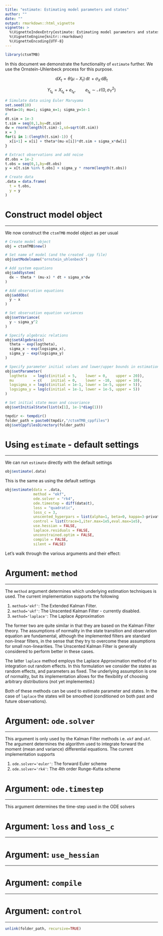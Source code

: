 ```yaml
---
title: "estimate: Estimating model parameters and states"
author: ""
date: ""
output: rmarkdown::html_vignette
vignette: >
  %\VignetteIndexEntry{estimate: Estimating model parameters and states}
  %\VignetteEngine{knitr::rmarkdown}
  %\VignetteEncoding{UTF-8}
---
```


```r
library(ctsmTMB)
```

In this document we demonstrate the functionality of `estimate` further. We use the Ornstein-Uhlenbeck process for this purpose.

$$
\mathrm{d}X_{t} = \theta (\mu - X_{t}) \, \mathrm{d}t \, + \sigma_{X} \, \mathrm{d}B_{t} 
$$


$$
Y_{t_{k}} = X_{t_{k}} + e_{t_{k}}, \qquad e_{t_{k}} \sim \mathcal{N}\left(0,\sigma_{Y}^{2}\right)  
$$

```r
# Simulate data using Euler Maruyama
set.seed(10)
theta=10; mu=1; sigma_x=1; sigma_y=1e-1
# 
dt.sim = 1e-3
t.sim = seq(0,1,by=dt.sim)
dw = rnorm(length(t.sim)-1,sd=sqrt(dt.sim))
x = 3
for(i in 1:(length(t.sim)-1)) {
  x[i+1] = x[i] + theta*(mu-x[i])*dt.sim + sigma_x*dw[i]
}

# Extract observations and add noise
dt.obs = 1e-2
t.obs = seq(0,1,by=dt.obs)
y = x[t.sim %in% t.obs] + sigma_y * rnorm(length(t.obs))

# Create data
.data = data.frame(
  t = t.obs,
  y = y
)
```


# Construct model object

---

We now construct the `ctsmTMB` model object as per usual

```r
# Create model object
obj = ctsmTMB$new()

# Set name of model (and the created .cpp file)
obj$setModelname("ornstein_uhlenbeck")

# Add system equations
obj$addSystem(
  dx ~ theta * (mu-x) * dt + sigma_x*dw
)

# Add observation equations
obj$addObs(
  y ~ x
)

# Set observation equation variances
obj$setVariance(
  y ~ sigma_y^2
)

# Specify algebraic relations
obj$setAlgebraics(
  theta ~ exp(logtheta),
  sigma_x ~ exp(logsigma_x),
  sigma_y ~ exp(logsigma_y)
)

# Specify parameter initial values and lower/upper bounds in estimation
obj$setParameter(
  logtheta   = log(c(initial = 5,    lower = 0,    upper = 20)),
  mu         = c(    initial = 0,    lower = -10,  upper = 10),
  logsigma_x = log(c(initial = 1e-1, lower = 1e-5, upper = 5)),
  logsigma_y = log(c(initial = 1e-1, lower = 1e-5, upper = 5))
)

# Set initial state mean and covariance
obj$setInitialState(list(x[1], 1e-1*diag(1)))
```

```r
tmpdir <- tempdir()
folder_path = paste0(tmpdir,"/ctsmTMB_cppfiles")
obj$setCppfilesDirectory(folder_path)
```

# Using `estimate` - default settings

---

We can run `estimate` directly with the default settings

```r
obj$estimate(.data)
```

This is the same as using the default settings
```r
obj$estimate(data = .data, 
             method = "ekf",
             ode.solver = "rk4",
             ode.timestep = diff(data$t),
             loss = "quadratic",
             loss_c = 3,
             unscented_hyperpars = list(alpha=1, beta=0, kappa=3-private$number.of.states),
             control = list(trace=1,iter.max=1e5,eval.max=1e5),
             use.hessian = FALSE,
             laplace.residuals = FALSE,
             unconstrained.optim = FALSE,
             compile = FALSE,
             silent = FALSE)
```

Let's walk through the various arguments and their effect:

# Argument: `method`

---

The `method` argument determines which underlying estimation techniques is used. The current implementation supports the following

1. `method='ekf'`: The Extended Kalman Filter.
2. `method='ukf'`: The Unscented Kalman Filter - currently disabled.
3. `method='laplace'`: The Laplace Approximation

The former two are quite similar in that they are based on the Kalman Filter theory. The assumptions of normality in the state transition and observation equation are fundamental, although the implemented filters are standard non-linear filters, in the sense that they try to overcome these assumptions for small non-linearities. The Unscented Kalman Filter is generally considered to perform better in these cases.

<!-- The Extended Kalman Filter linearizes (to first order in the drift, and zeroth order in the diffusion) around the expectation of the state value to obtain prior and posterior state estimates as a way to handle non-linearities in system and observation equations.  -->

The latter `laplace` method employs the Laplace Approximation method of \code{link{TMB}} to integration out random effects. In this formulation we consider the states as random effects, and parameters as fixed. The underlying assumption is one of normality, but its implementation allows for the flexibility of choosing arbitrary distributions (not yet implemented.)

Both of these methods can be used to estimate parameter and states. In the case of `laplace` the states will be smoothed (conditioned on both past and future observations).

# Argument: `ode.solver`

---

This argument is only used by the Kalman Filter methods i.e. `ekf` and `ukf`. The argument determines the algorithm used to integrate forward the moment (mean and variance) differential equations. The current implementation supports

1. `ode.solver='euler'`: The forward Euler scheme
2. `ode.solver='rk4'`: The 4th order Runge-Kutta scheme

# Argument: `ode.timestep`

---

This argument determines the time-step used in the ODE solvers


# Argument: `loss` and `loss_c`

---


# Argument: `use_hessian`

---

# Argument: `compile`

---

# Argument: `control`

---

```r
unlink(folder_path, recursive=TRUE)
```
